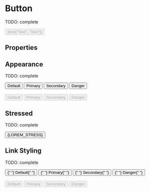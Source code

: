 


<Meta title="Atoms/Button" component={Button} />

# Button

TODO: complete

<Preview>
  <Story name="default" parameters={{ decorators: [withKnobs, withA11y] }}>
    <Button
      icon={ArrowRightIcon}
      iconPosition={select("iconPosition", ["start", "end"])}
      appearance={select("appearance", [
        "default",
        "primary",
        "secondary",
        "danger",
      ])}
      disabled={boolean("disabled", false)}
      onClick={action("onClick")}
    >
      {text("Text", "Text")}
    </Button>
  </Story>
</Preview>

## Properties

<Props of={Button.type} />

## Appearance

TODO: complete

<Preview withToolbar>
  <Story name="appearance">
    <div>
      <div className="separate">
        <Button appearance="default"> Default </Button>
        <Button appearance="primary"> Primary </Button>
        <Button appearance="secondary"> Secondary </Button>
        <Button appearance="danger"> Danger </Button>
      </div>
      <br />
      <div className="separate">
        <Button appearance="default" disabled>
          Default
        </Button>
        <Button appearance="primary" disabled>
          Primary
        </Button>
        <Button appearance="secondary" disabled>
          Secondary
        </Button>
        <Button appearance="danger" disabled>
          Danger
        </Button>
      </div>
    </div>
  </Story>
</Preview>

## Stressed

TODO: complete

<Preview withToolbar>
  <Story name="stressed">
    <Button>{LOREM_STRESS}</Button>
  </Story>
</Preview>

## Link Styling

TODO: complete

<Preview withToolbar>
  <Story name="link styling">
    <div>
      <div className="separate">
        <Button
          appearance="default"
          icon={ExternalLinkIcon}
          iconPosition="end"
          link
        >
          {" "}
          Default{" "}
        </Button>
        <Button
          appearance="primary"
          icon={ExternalLinkIcon}
          iconPosition="end"
          link
        >
          {" "}
          Primary{" "}
        </Button>
        <Button
          appearance="secondary"
          icon={ExternalLinkIcon}
          iconPosition="end"
          link
        >
          {" "}
          Secondary{" "}
        </Button>
        <Button
          appearance="danger"
          icon={ExternalLinkIcon}
          iconPosition="end"
          link
        >
          {" "}
          Danger{" "}
        </Button>
      </div>
      <br />
      <div className="separate">
        <Button
          appearance="default"
          icon={ExternalLinkIcon}
          iconPosition="end"
          link
          disabled
        >
          Default
        </Button>
        <Button
          appearance="primary"
          icon={ExternalLinkIcon}
          iconPosition="end"
          link
          disabled
        >
          Primary
        </Button>
        <Button
          appearance="secondary"
          icon={ExternalLinkIcon}
          iconPosition="end"
          link
          disabled
        >
          Secondary
        </Button>
        <Button
          appearance="danger"
          icon={ExternalLinkIcon}
          iconPosition="end"
          link
          disabled
        >
          Danger
        </Button>
      </div>
    </div>
  </Story>
</Preview>
